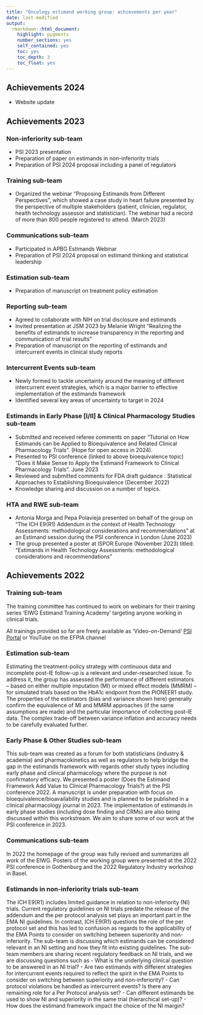 ```yaml
---
title: "Oncology estimand working group: achievements per year"
date: last-modified
output: 
  rmarkdown::html_document:
    highlight: pygments
    number_sections: yes
    self_contained: yes
    toc: yes
    toc_depth: 3
    toc_float: yes
---
```


## Achievements 2024

- Website update


## Achievements 2023

### Non-inferiority sub-team

- PSI 2023 presentation
- Preparation of paper on estimands in non-inferiority trials
- Preparation of PSI 2024 proposal including a panel of regulators

### Training sub-team

- Organized the webinar "Proposing Estimands from Different Perspectives", which showed a case study in heart failure presented by the perspective of multiple stakeholders (patient, clinician, regulator, health technology assessor and statistician). The webinar had a record of more than 800 people registered to attend. (March 2023)

### Communications sub-team
- Participated in APBG Estimands Webinar
- Preparation of PSI 2024 proposal on estimand thinking and statistical leadership

### Estimation sub-team
- Preparation of manuscript on treatment policy estimation

### Reporting sub-team
- Agreed to collaborate with NIH on trial disclosure and estimands
- Invited presentation at JSM 2023 by Melanie Wright “Realizing the benefits of estimands to increase transparency in the reporting and communication of trial results”
- Preparation of manuscript on the reporting of estimands and intercurrent events in clinical study reports

### Intercurrent Events sub-team
- Newly formed to tackle uncertainty around the meaning of different intercurrent event strategies, which is a major barrier to effective implementation of the estimands framework 
- Identified several key areas of uncertainty to target in 2024

### Estimands in Early Phase [I/II] & Clinical Pharmacology Studies sub-team
- Submitted and received referee comments on paper “Tutorial on How Estimands can be Applied to Bioequivalence and Related Clinical Pharmacology Trials”. (Hope for open access in 2024). 
- Presented to PSI conference (linked to above bioequivalence topic) “Does it Make Sense to Apply the Estimand Framework to Clinical Pharmacology Trials”. June 2023
- Reviewed and submitted comments for FDA draft guidance : Statistical Approaches to Establishing Bioequivalence (December 2022) 
- Knowledge sharing and discussion on a number of topics. 

### HTA and RWE sub-team
- Antonia Morga and Pepa Polavieja presented on behalf of the group on “The ICH E9(R1) Addendum in the context of Health Technology Assessments: methodological considerations and recommendations” at an Estimand session during the PSI conference in London (June 2023)
- The group presented a poster at ISPOR Europe (November 2023) titled: “Estimands in Health Technology Assessments: methodological considerations and recommendations”


## Achievements 2022

### Training sub-team

The training committee has continued to work on webinars for their training series ‘EIWG Estimand Training Academy’ targeting anyone working in clinical trials.

All trainings provided so far are freely available as ‘Video-on-Demand’
[PSI Portal](https://psiweb.org/vod/Index/) or YouTube on the EFPIA channel

### Estimation sub-team

Estimating the treatment-policy strategy with continuous data and incomplete post-IE follow-up is a relevant and under-researched issue. To address it, the group has assessed the performance of different estimators – based on either multiple imputation (MI) or mixed effect models (MMRM) – for simulated trials based on the HbA1c endpoint from the PIONEER1 study. The properties of the estimators (bias and variance shown here) generally confirm the equivalence of MI and MMRM approaches (if the same assumptions are made) and the particular importance of collecting post-IE data. The complex trade-off between variance inflation and accuracy needs to be carefully evaluated further.

### Early Phase & Other Studies sub-team

This sub-team was created as a forum for both statisticians (industry & academia) and pharmacokinetics as well as regulators to help bridge the gap in the estimands framework with regards other study types including early phase and clinical pharmacology where the purpose is not confirmatory efficacy.
We presented a poster (Does the Estimand Framework Add Value to Clinical Pharmacology Trials?) at the PSI conference 2022. A manuscript is under preparation with focus on bioequivalence/bioavailability studies and is planned to be published in a clinical pharmacology journal in 2023.
The implementation of estimands in early phase studies (including dose finding and CRMs) are also being discussed within this workstream. We aim to share some of our work at the PSI conference in 2023.

### Communications sub-team

In 2022 the homepage of the group was fully revised and summarizes all work of the EIWG.
Posters of the working group were presented at the 2022 PSI conference in Gothenburg and the 2022 Regulatory Industry workshop in Basel.

### Estimands in non-inferiority trials sub-team
The ICH E9(R1) includes limited guidance in relation to non-inferiority (NI) trials. Current regulatory guidelines on NI trials predate the release of the addendum and the per protocol analysis set plays an important part in the EMA NI guidelines. In contrast, ICH E9(R1) questions the role of the per protocol set and this has led to confusion as regards to the applicability of the EMA Points to consider on switching between superiority and non-inferiority.
The sub-team is discussing which estimands can be considered relevant in an NI setting and how they fit into existing guidelines. The sub-team members are sharing recent regulatory feedback on NI trials, and we are discussing questions such as
- What is the underlying clinical question to be answered in an NI trial?
- Are two estimands with different strategies for intercurrent events required to reflect the spirit in the EMA Points to consider on switching between superiority and non-inferiority?
- Can protocol violations be handled as intercurrent events? Is there any remaining role for a Per Protocol analysis set?
- Can different estimands be used to show NI and superiority in the same trial (hierarchical set-up)?
- How does the estimand framework impact the choice of the NI margin?





